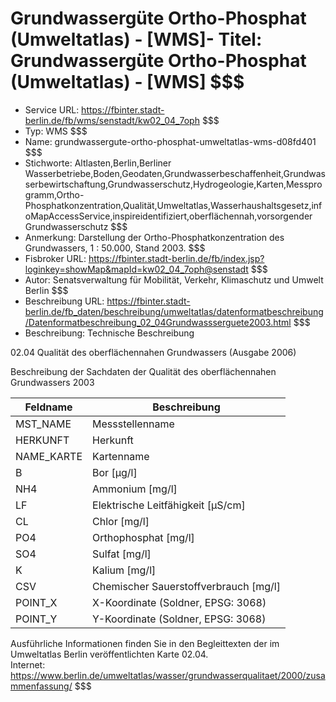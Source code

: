 # Grundwassergüte Ortho-Phosphat (Umweltatlas) - [WMS]- Titel: Grundwassergüte Ortho-Phosphat (Umweltatlas) - [WMS] $$$
- Service URL: https://fbinter.stadt-berlin.de/fb/wms/senstadt/kw02_04_7oph $$$
- Typ: WMS $$$
- Name: grundwassergute-ortho-phosphat-umweltatlas-wms-d08fd401 $$$
- Stichworte: Altlasten,Berlin,Berliner Wasserbetriebe,Boden,Geodaten,Grundwasserbeschaffenheit,Grundwasserbewirtschaftung,Grundwasserschutz,Hydrogeologie,Karten,Messprogramm,Ortho-Phosphatkonzentration,Qualität,Umweltatlas,Wasserhaushaltsgesetz,infoMapAccessService,inspireidentifiziert,oberflächennah,vorsorgender Grundwasserschutz $$$
- Anmerkung: Darstellung der Ortho-Phosphatkonzentration des Grundwassers, 1 : 50.000, Stand 2003. $$$
- Fisbroker URL: https://fbinter.stadt-berlin.de/fb/index.jsp?loginkey=showMap&mapId=kw02_04_7oph@senstadt $$$
- Autor: Senatsverwaltung für Mobilität, Verkehr, Klimaschutz und Umwelt Berlin $$$
- Beschreibung URL: https://fbinter.stadt-berlin.de/fb_daten/beschreibung/umweltatlas/datenformatbeschreibung/Datenformatbeschreibung_02_04Grundwassserguete2003.html $$$
- Beschreibung: Technische Beschreibung 

02.04 Qualität des oberflächennahen Grundwassers (Ausgabe 2006)

Beschreibung der Sachdaten der Qualität des oberflächennahen Grundwassers 2003

| Feldname    | Beschreibung                            |
| ----------- | --------------------------------------- |
| MST\_NAME   | Messstellenname                         |
| HERKUNFT    | Herkunft                                |
| NAME\_KARTE | Kartenname                              |
| B           | Bor \[µg/l\]                            |
| NH4         | Ammonium \[mg/l\]                       |
| LF          | Elektrische Leitfähigkeit \[µS/cm\]     |
| CL          | Chlor \[mg/l\]                          |
| PO4         | Orthophosphat \[mg/l\]                  |
| SO4         | Sulfat \[mg/l\]                         |
| K           | Kalium \[mg/l\]                         |
| CSV         | Chemischer Sauerstoffverbrauch \[mg/l\] |
| POINT\_X    | X-Koordinate (Soldner, EPSG: 3068)      |
| POINT\_Y    | Y-Koordinate (Soldner, EPSG: 3068)      |

Ausführliche Informationen finden Sie in den Begleittexten der im Umweltatlas Berlin veröffentlichten Karte 02.04.  
Internet: https://www.berlin.de/umweltatlas/wasser/grundwasserqualitaet/2000/zusammenfassung/ $$$
